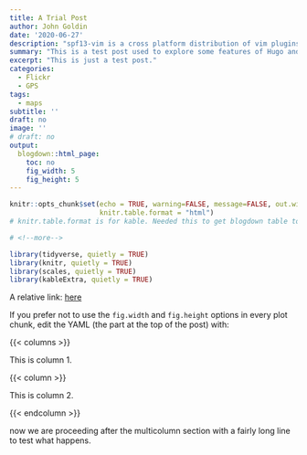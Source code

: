```yaml
---
title: A Trial Post
author: John Goldin
date: '2020-06-27'
description: "spf13-vim is a cross platform distribution of vim plugins and resources" 
summary: "This is a test post used to explore some features of Hugo and how they relate to my blog posts."
excerpt: "This is just a test post."
categories:
  - Flickr
  - GPS
tags:
  - maps
subtitle: ''
draft: no
image: ''
# draft: no
output:
  blogdown::html_page:
    toc: no
    fig_width: 5
    fig_height: 5
---
```


```r
knitr::opts_chunk$set(echo = TRUE, warning=FALSE, message=FALSE, out.width = "100%",
                      knitr.table.format = "html")
# knitr.table.format is for kable. Needed this to get blogdown table to format correctly.
```
```r
# <!--more-->

library(tidyverse, quietly = TRUE)
library(knitr, quietly = TRUE)
library(scales, quietly = TRUE)
library(kableExtra, quietly = TRUE)
```

A relative link: [here](/img/for_site/UR_a_joke.png)

If you prefer not to use the `fig.width` and `fig.height` options in every plot chunk, edit the YAML (the part at the top of the post) with:

{{< columns >}}

This is column 1.

{{< column >}}

This is column 2.

{{< endcolumn >}}

now we are proceeding after the multicolumn section with a fairly long line to test what happens.

